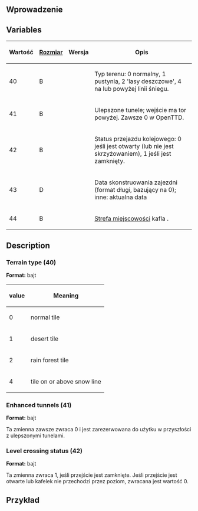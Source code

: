 {{pl/Development/NewGRF/inne strony|en=newgrf-specs.tt-wiki.net/wiki/VariationalAction2/Tramtypes|pl=pl/Development/NewGRF/NFO Specs/VariationalAction2/Tramtypes |sub=nfo}}
<!--{{-}}<br>--><!--{{ambox | text = w trakcie edycji.}}--><!-- -->
==Wprowadzenie==

== Variables ==

{| 
|-
!Wartość !![[pl/Development/NewGRF/NFO Specs/GRFActionsDetailed|Rozmiar]]!!Wersja  !! Opis
|-
|40||B||{{pl/Development/NewGRF/ottdp|1.10}}||Typ terenu: 0 normalny, 1 pustynia, 2 'lasy deszczowe', 4 na lub powyżej linii śniegu.
|-
|41||B||{{pl/Development/NewGRF/ottdp|1.10}}||Ulepszone tunele; wejście ma tor powyżej. Zawsze 0 w OpenTTD.
|-
|42||B||{{pl/Development/NewGRF/ottdp|1.10}}||Status przejazdu kolejowego: 0 jeśli jest otwarty (lub nie jest skrzyżowaniem), 1 jeśli jest zamknięty.
|-
|43||D||{{pl/Development/NewGRF/ottdp|1.10}}||Data skonstruowania zajezdni (format długi, bazujący na 0); inne: aktualna data
|-
|44||B||{{pl/Development/NewGRF/ottdp|1.10}}||[[pl/Development/NewGRF/NFO Specs/TownZones|Strefa miejscowości]] kafla .
|}

== Description ==
=== Terrain type (40) ===

'''Format:''' bajt

{| 
|-
!value!!Meaning
|-
|0||normal tile
|-
|1||desert tile
|-
|2||rain forest tile
|-
|4||tile on or above snow line
|}

=== Enhanced tunnels (41) ===

'''Format:''' bajt

Ta zmienna zawsze zwraca 0 i jest zarezerwowana do użytku w przyszłości z ulepszonymi tunelami.

=== Level crossing status (42) ===

'''Format:''' bajt

Ta zmienna zwraca 1, jeśli przejście jest zamknięte. Jeśli przejście jest otwarte lub kafelek nie przechodzi przez poziom, zwracana jest wartość 0.

==Przykład==